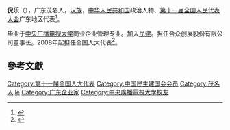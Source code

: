 '''倪乐'''（{{bd|1965年||}}），广东茂名人，[[汉族|汉族]]，[[中华人民共和国|中华人民共和国]]政治人物、[[第十一届全国人民代表大会|第十一届全国人民代表大会]]广东地区代表<ref>{{cite web|author=新华网|title=第十一届全国人大代表|url=http://news.xinhuanet.com/ziliao/2008-03/03/content_7708230.htm?node=36628|publisher=新华网|accessdate=2014-01-07|archive-date=2014-01-10|archive-url=https://web.archive.org/web/20140110211415/http://news.xinhuanet.com/ziliao/2008-03/03/content_7708230.htm?node=36628|dead-url=no}}</ref>。

毕业于[[中央广播电视大学|中央广播电视大学]]商业企业管理专业。加入[[民建|民建]]。担任合众创展股份有限公司董事长。2008年起担任全国人大代表<ref>{{cite news|title=全国人大代表信息-倪乐|url=http://210.82.31.1:8084/delegate/viewDelegate.action?dbid=111916|accessdate=2013-04-05|newspaper=全国人大网|archive-url=https://web.archive.org/web/20140522071658/http://www.npc.gov.cn/delegate/viewDelegate.action?dbid=111916|archive-date=2014-05-22|dead-url=yes}}</ref>。

==參考文獻==
{{reflist}}

{{DEFAULTSORT:ni le}}
[[Category:第十一届全国人大代表|Category:第十一届全国人大代表]]
[[Category:中国民主建国会会员|Category:中国民主建国会会员]]
[[Category:茂名人|Category:茂名人]]
[[Category:倪姓|le]]
[[Category:广东企业家|Category:广东企业家]]
[[Category:中央廣播電視大學校友|Category:中央廣播電視大學校友]]
{{china-bio-stub}}